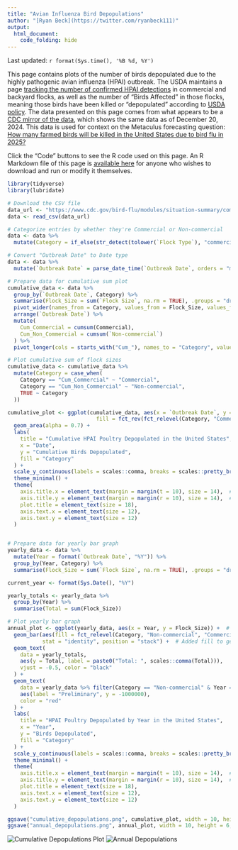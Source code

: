 ```yaml
---
title: "Avian Influenza Bird Depopulations"
author: "[Ryan Beck](https://twitter.com/ryanbeck111)"
output:
  html_document:
    code_folding: hide
---
```


Last updated: `r format(Sys.time(), '%B %d, %Y')`

This page contains plots of the number of birds depopulated due to the highly pathogenic avian influenza (HPAI) outbreak. The USDA maintains a page [tracking the number of confirmed HPAI detections](https://www.aphis.usda.gov/livestock-poultry-disease/avian/avian-influenza/hpai-detections/commercial-backyard-flocks) in commercial and backyard flocks, as well as the number of "Birds Affected" in those flocks, meaning those birds have been killed or "depopulated" according to [USDA policy](https://www.aphis.usda.gov/livestock-poultry-disease/avian/avian-influenza). The data presented on this page comes from what appears to be a [CDC mirror of the data](https://www.cdc.gov/bird-flu/situation-summary/data-map-commercial.html), which shows the same data as of December 20, 2024. This data is used for context on the Metaculus forecasting question: [How many farmed birds will be killed in the United States due to bird flu in 2025?](https://www.metaculus.com/questions/31129/farmed-birds-killed-in-us-due-to-bird-flu-in-2025/)

Click the "Code" buttons to see the R code used on this page. An R Markdown file of this page is [available here](https://github.com/ryooan/ryooan.github.io/tree/master/forecasting) for anyone who wishes to download and run or modify it themselves.

```r
library(tidyverse)
library(lubridate)

# Download the CSV file
data_url <- "https://www.cdc.gov/bird-flu/modules/situation-summary/commercial-backyard-flocks.csv"
data <- read_csv(data_url)

# Categorize entries by whether they're Commercial or Non-commercial
data <- data %>%
  mutate(Category = if_else(str_detect(tolower(`Flock Type`), "commercial"), "Commercial", "Non-commercial"))

# Convert "Outbreak Date" to Date type
data <- data %>%
  mutate(`Outbreak Date` = parse_date_time(`Outbreak Date`, orders = "mdy"))

# Prepare data for cumulative sum plot
cumulative_data <- data %>%
  group_by(`Outbreak Date`, Category) %>%
  summarise(Flock_Size = sum(`Flock Size`, na.rm = TRUE), .groups = "drop") %>%
  pivot_wider(names_from = Category, values_from = Flock_Size, values_fill = 0) %>%
  arrange(`Outbreak Date`) %>%
  mutate(
    Cum_Commercial = cumsum(Commercial),
    Cum_Non_Commercial = cumsum(`Non-commercial`)
  ) %>%
  pivot_longer(cols = starts_with("Cum_"), names_to = "Category", values_to = "Cumulative_Flock_Size")

# Plot cumulative sum of flock sizes
cumulative_data <- cumulative_data %>%
  mutate(Category = case_when(
    Category == "Cum_Commercial" ~ "Commercial",
    Category == "Cum_Non_Commercial" ~ "Non-commercial",
    TRUE ~ Category
  ))

cumulative_plot <- ggplot(cumulative_data, aes(x = `Outbreak Date`, y = Cumulative_Flock_Size, 
                            fill = fct_rev(fct_relevel(Category, "Commercial", "Non-commercial")))) +
  geom_area(alpha = 0.7) +
  labs(
    title = "Cumulative HPAI Poultry Depopulated in the United States",
    x = "Date",
    y = "Cumulative Birds Depopulated",
    fill = "Category"
  ) +
  scale_y_continuous(labels = scales::comma, breaks = scales::pretty_breaks(n = 8)) +
  theme_minimal() +
  theme(
    axis.title.x = element_text(margin = margin(t = 10), size = 14),  # Add top margin to x-axis label
    axis.title.y = element_text(margin = margin(r = 10), size = 14),  # Add right margin to y-axis label
    plot.title = element_text(size = 18),
    axis.text.x = element_text(size = 12),
    axis.text.y = element_text(size = 12)
  )


# Prepare data for yearly bar graph
yearly_data <- data %>%
  mutate(Year = format(`Outbreak Date`, "%Y")) %>%
  group_by(Year, Category) %>%
  summarise(Flock_Size = sum(`Flock Size`, na.rm = TRUE), .groups = "drop")

current_year <- format(Sys.Date(), "%Y")

yearly_totals <- yearly_data %>%
  group_by(Year) %>%
  summarise(Total = sum(Flock_Size))

# Plot yearly bar graph
annual_plot <- ggplot(yearly_data, aes(x = Year, y = Flock_Size)) +  # Removed fill from global aes
  geom_bar(aes(fill = fct_relevel(Category, "Non-commercial", "Commercial")), 
           stat = "identity", position = "stack") +  # Added fill to geom_bar
  geom_text(
    data = yearly_totals,
    aes(y = Total, label = paste0("Total: ", scales::comma(Total))),
    vjust = -0.5, color = "black"
  ) +
  geom_text(
    data = yearly_data %>% filter(Category == "Non-commercial" & Year == current_year),
    aes(label = "Preliminary", y = -1000000),
    color = "red"
  ) +
  labs(
    title = "HPAI Poultry Depopulated by Year in the United States",
    x = "Year",
    y = "Birds Depopulated",
    fill = "Category"
  ) +
  scale_y_continuous(labels = scales::comma, breaks = scales::pretty_breaks(n = 8)) +
  theme_minimal() +
  theme(
    axis.title.x = element_text(margin = margin(t = 10), size = 14),  # Add top margin to x-axis label
    axis.title.y = element_text(margin = margin(r = 10), size = 14),  # Add right margin to y-axis label
    plot.title = element_text(size = 18),
    axis.text.x = element_text(size = 12),
    axis.text.y = element_text(size = 12)
  )

ggsave("cumulative_depopulations.png", cumulative_plot, width = 10, height = 6, dpi = 300, bg = "white")
ggsave("annual_depopulations.png", annual_plot, width = 10, height = 6, dpi = 300, bg = "white")
```

![Cumulative Depopulations Plot](./cumulative_depopulations.png)
![Annual Depopulations](./annual_depopulations.png)
